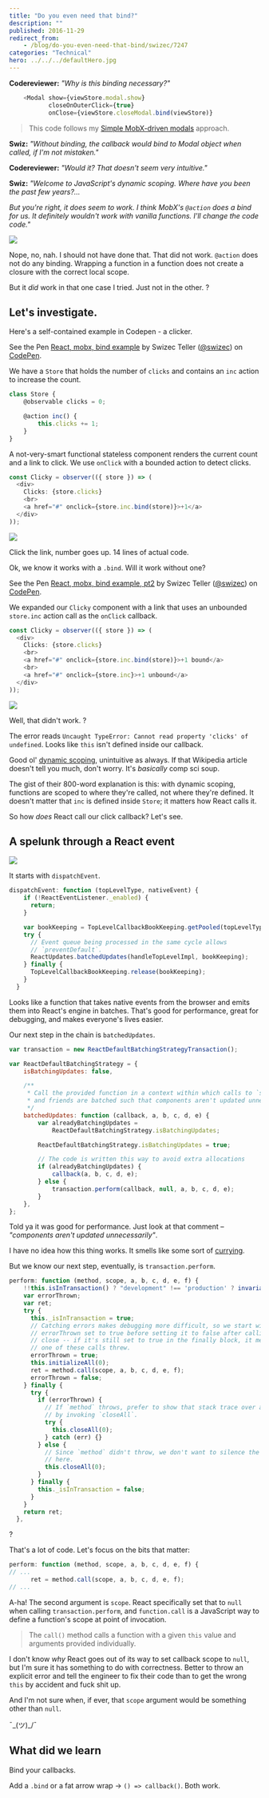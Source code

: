 ```yaml
---
title: "Do you even need that bind?"
description: ""
published: 2016-11-29
redirect_from:
    - /blog/do-you-even-need-that-bind/swizec/7247
categories: "Technical"
hero: ../../../defaultHero.jpg
---
```


**Codereviewer:** _"Why is this binding necessary?"_

```javascript
    <Modal show={viewStore.modal.show}
           closeOnOuterClick={true}
           onClose={viewStore.closeModal.bind(viewStore)}
```

> This code follows my [Simple MobX-driven modals](https://swizec.com/blog/simple-mobxdriven-modals/) approach.

**Swiz:** _"Without binding, the callback would bind to Modal object when called, if I'm not mistaken."_

**Codereviewer:** _"Would it? That doesn't seem very intuitive."_

**Swiz:** _"Welcome to JavaScript's dynamic scoping. Where have you been the past few years?…_

_But you're right, it does seem to work. I think MobX's `@action` does a bind for us. It definitely wouldn't work with vanilla functions. I'll change the code code."_

![](https://swizec.com/wp-content/uploads/2016/11/3_hours_later.jpg)

Nope, no, nah. I should not have done that. That did not work. `@action` does not do any binding. Wrapping a function in a function does not create a closure with the correct local scope.

But it _did_ work in that one case I tried. Just not in the other. ?

## Let's investigate.

Here's a self-contained example in Codepen - a clicker.

See the Pen [React, mobx, bind example](http://codepen.io/swizec/pen/XNeENX/) by Swizec Teller ([@swizec](http://codepen.io/swizec)) on [CodePen](http://codepen.io).

We have a `Store` that holds the number of `clicks` and contains an `inc` action to increase the count.

```javascript
class Store {
    @observable clicks = 0;

    @action inc() {
        this.clicks += 1;
    }
}
```

A not-very-smart functional stateless component renders the current count and a link to click. We use `onClick` with a bounded action to detect clicks.

```javascript
const Clicky = observer(({ store }) => (
  <div>
    Clicks: {store.clicks}
    <br>
    <a href="#" onclick={store.inc.bind(store)}>+1</a>
  </div>
));
```

![](https://swizec.com/wp-content/uploads/2016/11/clicker.gif)

Click the link, number goes up. 14 lines of actual code.

Ok, we know it works with a `.bind`. Will it work without one?

See the Pen [React, mobx, bind example, pt2](http://codepen.io/swizec/pen/LbzdBO/) by Swizec Teller ([@swizec](http://codepen.io/swizec)) on [CodePen](http://codepen.io).

We expanded our `Clicky` component with a link that uses an unbounded `store.inc` action call as the `onClick` callback.

```javascript
const Clicky = observer(({ store }) => (
  <div>
    Clicks: {store.clicks}
    <br>
    <a href="#" onclick={store.inc.bind(store)}>+1 bound</a>
    <br>
    <a href="#" onclick={store.inc}>+1 unbound</a>
  </div>
));
```

![](https://swizec.com/wp-content/uploads/2016/11/clicker2.gif)

Well, that didn't work. ?

The error reads `Uncaught TypeError: Cannot read property 'clicks' of undefined`. Looks like `this` isn't defined inside our callback.

Good ol' [dynamic scoping](<https://en.wikipedia.org/wiki/Scope_(computer_science)#Dynamic_scoping>), unintuitive as always. If that Wikipedia article doesn't tell you much, don't worry. It's _basically_ comp sci soup.

The gist of their 800-word explanation is this: with dynamic scoping, functions are scoped to where they're called, not where they're defined. It doesn't matter that `inc` is defined inside `Store`; it matters how React calls it.

So how _does_ React call our click callback? Let's see.

## A spelunk through a React event

![](https://swizec.com/wp-content/uploads/2016/11/Screen-Shot-2016-11-29-at-00.29.37.png)

It starts with `dispatchEvent`.

```javascript
dispatchEvent: function (topLevelType, nativeEvent) {
    if (!ReactEventListener._enabled) {
      return;
    }

    var bookKeeping = TopLevelCallbackBookKeeping.getPooled(topLevelType, nativeEvent);
    try {
      // Event queue being processed in the same cycle allows
      // `preventDefault`.
      ReactUpdates.batchedUpdates(handleTopLevelImpl, bookKeeping);
    } finally {
      TopLevelCallbackBookKeeping.release(bookKeeping);
    }
  }
```

Looks like a function that takes native events from the browser and emits them into React's engine in batches. That's good for performance, great for debugging, and makes everyone's lives easier.

Our next step in the chain is `batchedUpdates`.

```javascript
var transaction = new ReactDefaultBatchingStrategyTransaction();

var ReactDefaultBatchingStrategy = {
    isBatchingUpdates: false,

    /**
     * Call the provided function in a context within which calls to `setState`
     * and friends are batched such that components aren't updated unnecessarily.
     */
    batchedUpdates: function (callback, a, b, c, d, e) {
        var alreadyBatchingUpdates =
            ReactDefaultBatchingStrategy.isBatchingUpdates;

        ReactDefaultBatchingStrategy.isBatchingUpdates = true;

        // The code is written this way to avoid extra allocations
        if (alreadyBatchingUpdates) {
            callback(a, b, c, d, e);
        } else {
            transaction.perform(callback, null, a, b, c, d, e);
        }
    },
};
```

Told ya it was good for performance. Just look at that comment – _"components aren't updated unnecessarily"_.

I have no idea how this thing works. It smells like some sort of [currying](https://en.wikipedia.org/wiki/Currying).

But we know our next step, eventually, is `transaction.perform`.

```javascript
perform: function (method, scope, a, b, c, d, e, f) {
    !!this.isInTransaction() ? "development" !== 'production' ? invariant(false, 'Transaction.perform(...): Cannot initialize a transaction when there is already an outstanding transaction.') : _prodInvariant('27') : void 0;
    var errorThrown;
    var ret;
    try {
      this._isInTransaction = true;
      // Catching errors makes debugging more difficult, so we start with
      // errorThrown set to true before setting it to false after calling
      // close -- if it's still set to true in the finally block, it means
      // one of these calls threw.
      errorThrown = true;
      this.initializeAll(0);
      ret = method.call(scope, a, b, c, d, e, f);
      errorThrown = false;
    } finally {
      try {
        if (errorThrown) {
          // If `method` throws, prefer to show that stack trace over any thrown
          // by invoking `closeAll`.
          try {
            this.closeAll(0);
          } catch (err) {}
        } else {
          // Since `method` didn't throw, we don't want to silence the exception
          // here.
          this.closeAll(0);
        }
      } finally {
        this._isInTransaction = false;
      }
    }
    return ret;
  },
```

?

That's a lot of code. Let's focus on the bits that matter:

```javascript
perform: function (method, scope, a, b, c, d, e, f) {
// ...
      ret = method.call(scope, a, b, c, d, e, f);
// ...
```

A-ha! The second argument is `scope`. React specifically set that to `null` when calling `transaction.perform`, and `function.call` is a JavaScript way to define a function's scope at point of invocation.

> The `call()` method calls a function with a given `this` value and arguments provided individually.

I don't know _why_ React goes out of its way to set callback scope to `null`, but I'm sure it has something to do with correctness. Better to throw an explicit error and tell the engineer to fix their code than to get the wrong `this` by accident and fuck shit up.

And I'm not sure when, if ever, that `scope` argument would be something other than `null`.

¯\_(ツ)\_/¯

## What did we learn

Bind your callbacks.

Add a `.bind` or a fat arrow wrap -> `() => callback()`. Both work.

